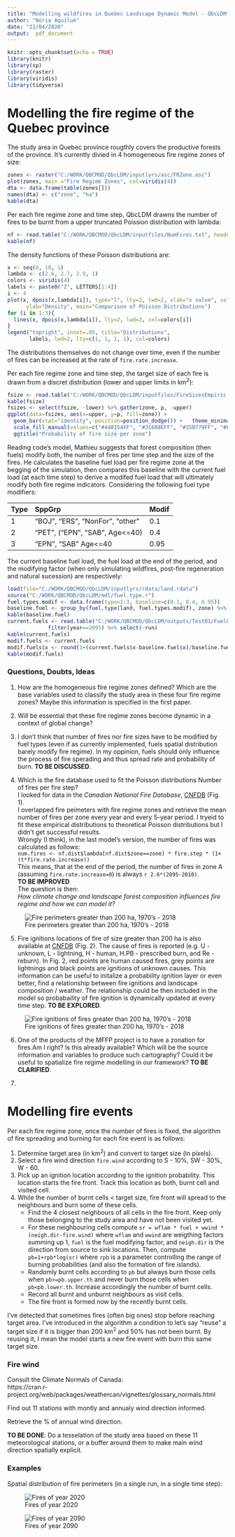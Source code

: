 ```yaml
---
title: "Modelling wildfires in Quebec Landscape Dynamic Model - QbcLDM"
author: "Núria Aquilué"
date: "21/04/2020"
output:  pdf_document
---
```


```r
knitr::opts_chunk$set(echo = TRUE)
library(knitr)
library(sp)
library(raster)
library(viridis)
library(tidyverse)
```

# Modelling the fire regime of the Quebec province

The study area in Quebec province rougthly covers the productive forests of the province. It's currently divied in 4 homogeneous fire regime zones of size:    
```r
zones <- raster("C:/WORK/QBCMOD/QbcLDM/inputlyrs/asc/FRZone.asc")
plot(zones, main ="Fire Regime Zones", col=viridis(4))
dta <- data.frame(table(zones[]))
names(dta) <- c("zone", "ha")
kable(dta)
```

Per each fire regime zone and time step, QbcLDM drawns the number of fires to be burnt from a upper truncated Poission distribution with lambda:  
```r
nf <- read.table("C:/WORK/QBCMOD/QbcLDM/inputfiles/NumFires.txt", header = T)
kable(nf)
```

The density functions of these Poisson distributions are:  
```r
x <- seq(0, 10, 1)
lambda <- c(2.6, 2.7, 2.9, 1)
colors <- viridis(4) 
labels <- paste0("Z", LETTERS[1:4])
i <- 4
plot(x, dpois(x,lambda[i]), type="l", lty=2, lwd=2, xlab="x value", col=colors[i],
      ylab="Density", main="Comparison of Poisson Distributions")
for (i in 1:3){
  lines(x, dpois(x,lambda[i]), lty=2, lwd=2, col=colors[i])
}
legend("topright", inset=.05, title="Distributions",
       labels, lwd=2, lty=c(1, 1, 1, 1), col=colors)
```
  
The distributions themselves do not change over time, even if the number of fires can be increased at the rate of `fire.rate.increase`.

Per each fire regime zone and time step, the target size of each fire is drawn from a discret distribution (lower and upper limits in km^2^):  
```r
fsize <- read.table("C:/WORK/QBCMOD/QbcLDM/inputfiles/FireSizesEmpiric.txt", header = T)
kable(fsize)
fsizes <- select(fsize, -lower) %>% gather(zone, p, -upper)
ggplot(data=fsizes, aes(x=upper, y=p, fill=zone)) +
  geom_bar(stat="identity", position=position_dodge()) +   theme_minimal() +
  scale_fill_manual(values=c("#440154FF", "#31688EFF", "#35B779FF", "#FDE725FF", "white")) +
  ggtitle("Probability of fire size per zone")
```

Reading code's model, Mathieu suggests that forest composition (then fuels) modify both, the number of fires per time step and the size of the fires. He calculates the baseline fuel load per fire regime zone at the begging of the simulation, then compares this baseline with the current fuel load (at each time step) to derive a modifed fuel load that will ultimately modify both fire regime indicators. 
Considering the following fuel type modifiers:    
   

Type      SppGrp                              Modif
--------  ----------------------------------  ----------------
1         "BOJ",  "ERS", "NonFor", "other"    0.1
2         "PET", ("EPN", "SAB", Age<=40)      0.4
3         "EPN", "SAB" Age<=40                0.95 
--------  ----------------------------------  ----------------

The current baseline fuel load, the fuel load at the end of the period, and the modifying factor (when only simulating wildfires, post-fire regeneration and natural sucession) are respectively:
```r
load(file="C:/WORK/QBCMOD/QbcLDM/inputlyrs/rdata/land.rdata")
source("C:/WORK/QBCMOD/QbcLDM/mdl/fuel.type.r")  
fuel.types.modif <- data.frame(type=1:3, baseline=c(0.1, 0.4, 0.95)) 
baseline.fuel <- group_by(fuel.type(land, fuel.types.modif), zone) %>% summarize(x=round(mean(baseline),3))
kable(baseline.fuel)
current.fuels <- read.table("C:/WORK/QBCMOD/QbcLDM/outputs/Test01/FuelLand.txt", header=T) %>%
             filter(year==2095) %>% select(-run)
kable(current.fuels)
modif.fuels <- current.fuels
modif.fuels$x <- round(1+(current.fuels$x-baseline.fuel$x)/baseline.fuel$x,3)
kable(modif.fuels)

```

### Questions, Doubts, Ideas 

1. How are the homogeneous fire regime zones defined? Which are the base variables used to classify the study area in these four fire regime zones? Maybe this information is specified in the first paper.    
   
2. Will be essential that these fire regime zones become dynamic in a context of global change?    
  
3. I don't think that number of fires nor fire sizes have to be modified by fuel types (even if as currently implemented, fuels spatial distribution barely modify fire regime). In my oppinion, fuels should only influence the process of fire sperading and thus spread rate and probability of burn. **TO BE DISCUSSED**. 
   
4. Which is the fire database used to fit the Poisson distributions Number of fires per fire step?  
I looked for data in the *Canadian National Fire Database*, [CNFDB](https://cwfis.cfs.nrcan.gc.ca/ha/nfdb) (Fig. 1).  
I overlapped fire peimeters with fire regime zones and retrieve the mean number of fires per zone every year and every 5-year period. I tryeid to fit these empirical distributions to theoretical Poisson distributions but I didn't get successful results.    
Wrongly (I think), in the last model's version, the number of fires was calculated as follows:  
`num.fires <- nf.dist$lambda[nf.dist$zone==zone] * fire.step * (1+(t*fire.rate.increase))`  
This means, that at the end of the period, the number of fires in zone A (assuming `fire.rate.increase=0`) is always `r 2.6*(2095-2010)`.  
**TO BE IMPROVED**   
The question is then:  
*How climate change and landscape forest composition influences fire regime and how we can model it?*  

![Fire perimeters greater than 200 ha, 1970's - 2018](C:/WORK/QBCMOD/DataIn/FiresPerZone.png)  

5. Fire ignitions locations of fire of size greater than 200 ha is also available at [CNFDB](https://cwfis.cfs.nrcan.gc.ca/ha/nfdb) (Fig. 2). The cause of fires is reported (e.g. U - unknown, L - lightning, H - human, H.PB - prescribed burn, and Re - reburn). In Fig. 2, red points are human caused fires, grey points are lightnings and black points are ignitions of unknown causes. This information can be useful to initalize a probability ignition layer or even better, find a relationship between fire ignitions and landscape composition / weather. The relationship could be then included in the model so probabaility of fire ignition is dynamically updated at every time step. **TO BE EXPLORED**.  

![Fire ignitions of fires greater than 200 ha, 1970's - 2018](C:/WORK/QBCMOD/DataIn/IgnitionsPerZone.png)      

6. One of the products of the MFFP project is to have a zonation for fires.Am I right? Is this already available? Which will be the source information and variables to produce such cartography? Could it be useful to spatialize fire regime modelling in our framework? **TO BE CLARIFIED**.  

7.   


# Modelling fire events

Per each fire regime zone, once the number of fires is fixed, the algorithm of fire spreading and burning for each fire event is as follows:  

1. Determine target area (in km^2^) and convert to target size (in pixels).  
2. Select a fire wind direction `fire.wind` according to S - 10%, SW - 30%, W - 60.  
3. Pick up an ignition location according to the ignition probability. This location starts the fire front. Track this location as both, burnt cell and visited cell.    
4. While the number of burnt cells < target size, fire front will spread to the neighbours and burn some of these cells.  
    * Find the 4 closest neighbours of all cells in the fire front. Keep only those belonging to the study area and have not been visited yet.  
    * For these neighbouring cells compute `sr = wflam * fuel + wwind * (neigh.dir-fire.wind)` where `wflam` and `wwind` are weigthing factors summing up 1, `fuel` is the fuel modifying factor, and `neigh.dir` is the direction from source to sink locations.  Then, compute `pb=1+rpb*log(sr)` where `rpb` is a parameter controlling the range of burning probabilities (and also the formation of fire islands).  
    *  Randomly burnt cells according to `pb` but always burn those cells when `pb>=pb.upper.th` and never burn those cells when `pb<pb.lower.th`. Increase accordingly the number of burnt cells.  
    * Record all burnt and unburnt neighbours as visit cells.  
    * The fire front is formed now by the recently burnt cells.     
     
I've detected that sometimes fires (often big ones) stop before reaching target area. I've introduced in the algorithm a condition to let's say "reuse" a target size if it is bigger than 200 km^2^ and 50% has not been burnt. By reusing it, I mean the model starts a new fire event with burn this same target size.  

### Fire wind

Consult the Climate Normals of Canada:  
https://cran.r-project.org/web/packages/weathercan/vignettes/glossary_normals.html

Find out 11 stations with montly and annualy wind direction informed.  

Retrieve the % of annual wind direction.  

**TO BE DONE**: Do a tesselation of the study area based on these 11 meteorological stations, or a buffer around them to make main wind direction spatially explicit.  

### Examples 

Spatial distribution of fire perimeters (in a single run, in a single time step):

![Fires of year 2020](C:/WORK/QBCMOD/QbcLDM/outputs/Test01/FiresMdl2020.png)   
  
![Fires of year 2090](C:/WORK/QBCMOD/QbcLDM/outputs/Test01/FiresMdl2090.png)   
  
 

